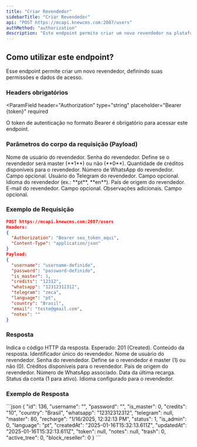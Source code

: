 ```yaml
---
title: "Criar Revendedor"
sidebarTitle: "Criar Revendedor"
api: "POST https://mcapi.knewcms.com:2087/users"
authMethod: "authorization"
description: "Este endpoint permite criar um novo revendedor na plataforma ."
---
```


## Como utilizar este endpoint?

Esse endpoint permite criar um novo revendedor, definindo suas permissões e dados de acesso.

### Headers obrigatórios

<ParamField
  header="Authorization"
  type="string"
  placeholder="Bearer {token}"
  required
>
  O token de autenticação no formato Bearer é obrigatório para acessar este endpoint.
</ParamField>

### Parâmetros do corpo da requisição (Payload)

<ParamField body="username" type="string" placeholder="" required>
  Nome de usuário do revendedor.
</ParamField>

<ParamField body="password" type="string" placeholder="" required>
  Senha do revendedor.
</ParamField>

<ParamField body="is_master" type="number" placeholder="1" required>
  Define se o revendedor será master (**1**) ou não (**0**).
</ParamField>

<ParamField body="credits" type="string" placeholder="12312" required>
  Quantidade de créditos disponíveis para o revendedor.
</ParamField>

<ParamField body="whatsapp" type="string" placeholder="12312312312">
  Número de WhatsApp do revendedor. Campo opcional.
</ParamField>

<ParamField body="telegram" type="string" placeholder="zeca">
  Usuário do Telegram do revendedor. Campo opcional.
</ParamField>

<ParamField body="language" type="string" placeholder="pt">
  Idioma do revendedor (ex.: **pt**, **en**).
</ParamField>

<ParamField body="country" type="string" placeholder="Brasil" required>
  País de origem do revendedor.
</ParamField>

<ParamField body="email" type="string" placeholder="teste@gmail.com">
  E-mail do revendedor. Campo opcional.
</ParamField>

<ParamField body="notes" type="string" placeholder="Observações">
  Observações adicionais. Campo opcional.
</ParamField>

### Exemplo de Requisição

```json
POST https://mcapi.knewcms.com:2087/users
Headers:
{
  "Authorization": "Bearer seu_token_aqui",
  "Content-Type": "application/json"
}
Payload:
{
  "username": "username-definido",
  "password": "password-definido",
  "is_master": 1,
  "credits": "12312",
  "whatsapp": "12312312312",
  "telegram": "zeca",
  "language": "pt",
  "country": "Brasil",
  "email": "teste@gmail.com",
  "notes": ""
}
```

### Resposta

<ResponseField name="status" type="number">
  Indica o código HTTP da resposta. Esperado: 201 (Created).
</ResponseField>

<ResponseField name="response" type="object">
Conteúdo da resposta.

<Expandable title="Mostrar objeto">
<ResponseField name="id" type="number">
  Identificador único do revendedor.
</ResponseField>

<ResponseField name="username" type="string">
  Nome de usuário do revendedor.
</ResponseField>

<ResponseField name="password" type="string">
  Senha do revendedor.
</ResponseField>

<ResponseField name="is_master" type="number">
  Define se o revendedor é master (1) ou não (0).
</ResponseField>

<ResponseField name="credits" type="string">
  Créditos disponíveis para o revendedor.
</ResponseField>

<ResponseField name="country" type="string">
  País de origem do revendedor.
</ResponseField>

<ResponseField name="whatsapp" type="string">
  Número de WhatsApp associado.
</ResponseField>

<ResponseField name="recharge" type="string">
  Data da última recarga.
</ResponseField>

<ResponseField name="status" type="number">
  Status da conta (1 para ativo).
</ResponseField>

<ResponseField name="language" type="string">
  Idioma configurado para o revendedor.
</ResponseField>
</Expandable>
</ResponseField>

### Exemplo de Resposta

<ResponseExample>
```json
{
  "id": 136,
  "username": "",
  "password": "",
  "is_master": 0,
  "credits": "10",
  "country": "Brasil",
  "whatsapp": "12312312312",
  "telegram": null,
  "master": 80,
  "recharge": "1/16/2025, 12:32:13 PM",
  "status": 1,
  "is_admin": 0,
  "language": "pt",
  "createdAt": "2025-01-16T15:32:13.611Z",
  "updatedAt": "2025-01-16T15:32:13.611Z",
  "token": null,
  "notes": null,
  "trash": 0,
  "active_tree": 0,
  "block_reseller": 0
}
```
</ResponseExample>

